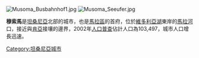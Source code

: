 [[File:Musoma_Busbahnhof1.jpg|thumb]]
[[File:Musoma_Seeufer.jpg|thumb]]

'''穆索馬'''是[[坦桑尼亞|坦桑尼亞]]北部的城市，也是[[馬拉區|馬拉區]]的首府，位於[[維多利亞湖|維多利亞湖]]東岸的[[馬拉河|馬拉河]]口，接近與[[肯亞|肯亞]]接壤的邊界，2002年[[人口普查|人口普查]]佔計人口為103,497，城市人口增長迅速。

{{coord|1|30|S|33|48|E|region:TZ_type:city|display=title}}
{{Authority control}}
{{Tanzania-stub}}

[[Category:坦桑尼亞城市|Category:坦桑尼亞城市]]
